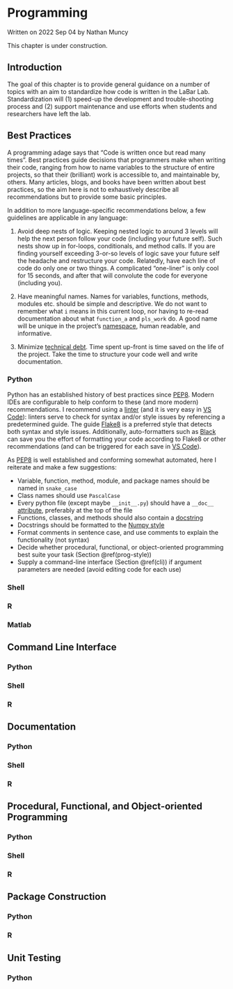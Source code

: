 # Programming {#programming}

Written on 2022 Sep 04 by Nathan Muncy

This chapter is under construction.

## Introduction

The goal of this chapter is to provide general guidance on a number of topics with  an aim to standardize how code is written in the LaBar Lab. Standardization  will (1) speed-up the development and trouble-shooting process and (2) support maintenance and use efforts when students and researchers have left the lab.


## Best Practices

A programming adage says that "Code is written once but read many times". Best practices guide decisions that programmers make when writing their code, ranging from how to name variables to the structure of entire projects, so that their (brilliant) work is accessible to, and maintainable by, others. Many articles, blogs, and books have been written about best practices, so the aim here is not to exhaustively describe all recommendations but to provide some basic principles.

In addition to more language-specific recommendations below, a few guidelines are applicable in any language:

1. Avoid deep nests of logic. Keeping nested logic to around 3 levels will help the next person follow your code (including your future self). Such nests show up in for-loops, conditionals, and method calls. If you are finding yourself exceeding 3-or-so levels of logic save your future self the headache and restructure your code. Relatedly, have each line of code do only one or two things. A complicated "one-liner" is only cool for 15 seconds, and after that will convolute the code for everyone (including you).

2. Have meaningful names. Names for variables, functions, methods, modules etc. should be simple and descriptive. We do not want to remember what `i` means in this current loop, nor having to re-read documentation about what `function_a` and `pls_work` do. A good name will be unique in the project's [namespace](https://en.wikipedia.org/wiki/Namespace), human readable, and informative.

3. Minimize [technical debt](https://en.wikipedia.org/wiki/Technical_debt). Time spent up-front is time saved on the life of the project. Take the time to structure your code well and write documentation.


### Python

Python has an established history of best practices since [PEP8](https://peps.python.org/pep-0008/). Modern IDEs are configurable to help conform to these (and more modern) recommendations. I recommend using a [linter](https://realpython.com/python-code-quality/) (and it is very easy in [VS Code](https://code.visualstudio.com/docs/python/linting)): linters serve to check for syntax and/or style issues by referencing a predetermined guide. The guide [Flake8](https://flake8.pycqa.org/en/latest/) is a preferred style that detects both syntax and style issues. Additionally, auto-formatters such as [Black](https://www.geeksforgeeks.org/python-code-formatting-using-black/) can save you the effort of formatting your code according to Flake8 or other recommendations (and can be triggered for each save in [VS Code](https://code.visualstudio.com/docs/python/editing)).

As [PEP8](https://peps.python.org/pep-0008/) is well established and conforming somewhat automated, here I reiterate and make a few suggestions:

* Variable, function, method, module, and package names should be named in `snake_case`
* Class names should use `PascalCase`
* Every python file (except maybe `__init__.py`) should have a `__doc__` [attribute](https://www.programiz.com/python-programming/docstrings), preferably at the top of the file
* Functions, classes, and methods should also contain a [docstring](https://www.programiz.com/python-programming/docstrings)
* Docstrings should be formatted to the [Numpy style](https://numpydoc.readthedocs.io/en/latest/format.html)
* Format comments in sentence case, and use comments to explain the functionality (not syntax)
* Decide whether procedural, functional, or object-oriented programming best suite your task (Section \@ref(prog-style))
* Supply a command-line interface (Section \@ref(cli)) if argument parameters are needed (avoid editing code for each use)

### Shell

### R

### Matlab



## Command Line Interface {#cli}

### Python

### Shell

### R



## Documentation

### Python

### Shell

### R



## Procedural, Functional, and Object-oriented Programming {#prog-style}

### Python

### Shell

### R



## Package Construction

### Python

### R



## Unit Testing

### Python